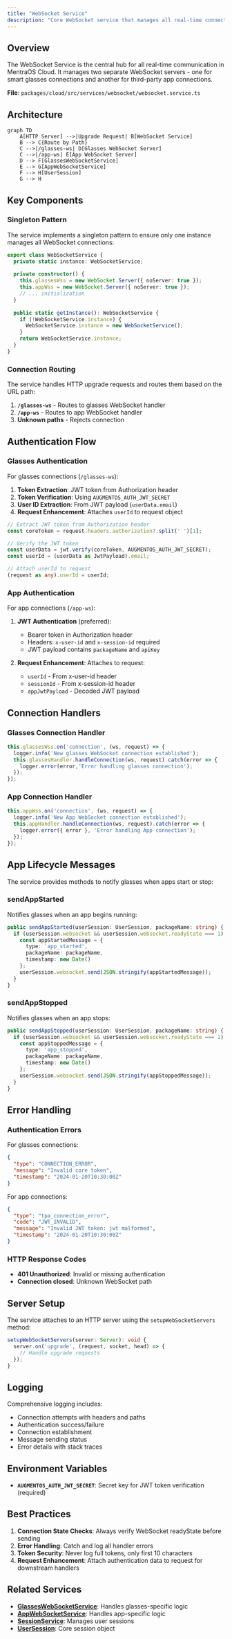 ```yaml
---
title: "WebSocket Service"
description: "Core WebSocket service that manages all real-time connections"
---
```


## Overview

The WebSocket Service is the central hub for all real-time communication in MentraOS Cloud. It manages two separate WebSocket servers - one for smart glasses connections and another for third-party app connections.

**File**: `packages/cloud/src/services/websocket/websocket.service.ts`

## Architecture

```mermaid
graph TD
    A[HTTP Server] -->|Upgrade Request| B[WebSocket Service]
    B --> C{Route by Path}
    C -->|/glasses-ws| D[Glasses WebSocket Server]
    C -->|/app-ws| E[App WebSocket Server]
    D --> F[GlassesWebSocketService]
    E --> G[AppWebSocketService]
    F --> H[UserSession]
    G --> H
```

## Key Components

### Singleton Pattern

The service implements a singleton pattern to ensure only one instance manages all WebSocket connections:

```typescript
export class WebSocketService {
  private static instance: WebSocketService;
  
  private constructor() {
    this.glassesWss = new WebSocket.Server({ noServer: true });
    this.appWss = new WebSocket.Server({ noServer: true });
    // ... initialization
  }
  
  public static getInstance(): WebSocketService {
    if (!WebSocketService.instance) {
      WebSocketService.instance = new WebSocketService();
    }
    return WebSocketService.instance;
  }
}
```

### Connection Routing

The service handles HTTP upgrade requests and routes them based on the URL path:

1. **`/glasses-ws`** - Routes to glasses WebSocket handler
2. **`/app-ws`** - Routes to app WebSocket handler
3. **Unknown paths** - Rejects connection

## Authentication Flow

### Glasses Authentication

For glasses connections (`/glasses-ws`):

1. **Token Extraction**: JWT token from Authorization header
2. **Token Verification**: Using `AUGMENTOS_AUTH_JWT_SECRET`
3. **User ID Extraction**: From JWT payload (`userData.email`)
4. **Request Enhancement**: Attaches `userId` to request object

```typescript
// Extract JWT token from Authorization header
const coreToken = request.headers.authorization?.split(' ')[1];

// Verify the JWT token
const userData = jwt.verify(coreToken, AUGMENTOS_AUTH_JWT_SECRET);
const userId = (userData as JwtPayload).email;

// Attach userId to request
(request as any).userId = userId;
```

### App Authentication

For app connections (`/app-ws`):

1. **JWT Authentication** (preferred):
   - Bearer token in Authorization header
   - Headers: `x-user-id` and `x-session-id` required
   - JWT payload contains `packageName` and `apiKey`

2. **Request Enhancement**: Attaches to request:
   - `userId` - From x-user-id header
   - `sessionId` - From x-session-id header  
   - `appJwtPayload` - Decoded JWT payload

## Connection Handlers

### Glasses Connection Handler

```typescript
this.glassesWss.on('connection', (ws, request) => {
  logger.info('New glasses WebSocket connection established');
  this.glassesHandler.handleConnection(ws, request).catch(error => {
    logger.error(error,'Error handling glasses connection');
  });
});
```

### App Connection Handler

```typescript
this.appWss.on('connection', (ws, request) => {
  logger.info('New App WebSocket connection established');
  this.appHandler.handleConnection(ws, request).catch(error => {
    logger.error({ error }, 'Error handling App connection');
  });
});
```

## App Lifecycle Messages

The service provides methods to notify glasses when apps start or stop:

### sendAppStarted

Notifies glasses when an app begins running:

```typescript
public sendAppStarted(userSession: UserSession, packageName: string) {
  if (userSession.websocket && userSession.websocket.readyState === 1) {
    const appStartedMessage = {
      type: 'app_started',
      packageName: packageName,
      timestamp: new Date()
    };
    userSession.websocket.send(JSON.stringify(appStartedMessage));
  }
}
```

### sendAppStopped

Notifies glasses when an app stops:

```typescript
public sendAppStopped(userSession: UserSession, packageName: string) {
  if (userSession.websocket && userSession.websocket.readyState === 1) {
    const appStoppedMessage = {
      type: 'app_stopped',
      packageName: packageName,
      timestamp: new Date()
    };
    userSession.websocket.send(JSON.stringify(appStoppedMessage));
  }
}
```

## Error Handling

### Authentication Errors

For glasses connections:
```json
{
  "type": "CONNECTION_ERROR",
  "message": "Invalid core token",
  "timestamp": "2024-01-20T10:30:00Z"
}
```

For app connections:
```json
{
  "type": "tpa_connection_error",
  "code": "JWT_INVALID",
  "message": "Invalid JWT token: jwt malformed",
  "timestamp": "2024-01-20T10:30:00Z"
}
```

### HTTP Response Codes

- **401 Unauthorized**: Invalid or missing authentication
- **Connection closed**: Unknown WebSocket path

## Server Setup

The service attaches to an HTTP server using the `setupWebSocketServers` method:

```typescript
setupWebSocketServers(server: Server): void {
  server.on('upgrade', (request, socket, head) => {
    // Handle upgrade requests
  });
}
```

## Logging

Comprehensive logging includes:
- Connection attempts with headers and paths
- Authentication success/failure
- Connection establishment
- Message sending status
- Error details with stack traces

## Environment Variables

- **`AUGMENTOS_AUTH_JWT_SECRET`**: Secret key for JWT token verification (required)

## Best Practices

1. **Connection State Checks**: Always verify WebSocket readyState before sending
2. **Error Handling**: Catch and log all handler errors
3. **Token Security**: Never log full tokens, only first 10 characters
4. **Request Enhancement**: Attach authentication data to request for downstream handlers

## Related Services

- **[GlassesWebSocketService](/cloud-architecture/services/glasses-websocket-service)**: Handles glasses-specific logic
- **[AppWebSocketService](/cloud-architecture/services/app-websocket-service)**: Handles app-specific logic
- **[SessionService](/cloud-architecture/services/session-service)**: Manages user sessions
- **[UserSession](/cloud-architecture/session-management/user-session-class)**: Core session object